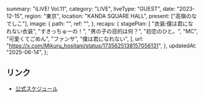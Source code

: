   summary: "iLiVE! Vol.11",
  category: "LIVE",
  liveType: "GUEST",
  date: "2023-12-15",
  region: "東京",
  location: "KANDA SQUARE HALL",
  present: ["高嶺のなでしこ"],
  image: {
    path: "",
    ref: "",
  },
  recaps: {
    stagePlan: [
      "衣装:僕は君になれない衣装",
      "すきっちゅーの！",
      "男の子の目的は何？",
      "初恋のひと。",
      "MC",
      "可愛くてごめん",
      "ファンサ",
      "僕は君になれない",
    ],
    url: "https://x.com/Mikuru_hositani/status/1735625138157056131",
  },
  updatedAt: "2025-06-14",
};

## リンク

- [公式スケジュール](https://takanenonadeshiko.jp/?p=1453)
